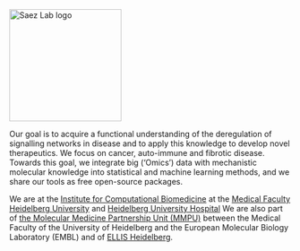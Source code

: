 
<Image src={logo} alt="Saez Lab logo" width="200"/>


Our goal is to acquire a functional understanding of the
deregulation of signalling networks in disease and to apply this
knowledge to develop novel therapeutics. We focus on cancer,
auto-immune and fibrotic disease. Towards this goal, we integrate
big (‘Omics’) data with mechanistic molecular knowledge into
statistical and machine learning methods, and we share our tools as
free open-source packages.

We are at the [Institute for Computational Biomedicine](
https://www.medizinische-fakultaet-hd.uni-heidelberg.de/einrichtungen/institute/institute-for-computational-biomedicine)
at the [Medical Faculty](http://www.medizinische-fakultaet-hd.uni-heidelberg.de/Home.2.0.html?L=en)
[Heidelberg University](https://www.uni-heidelberg.de/en) and
[Heidelberg University Hospital](https://www.heidelberg-university-hospital.com/home/)
We are also part of
[the Molecular Medicine Partnership Unit (MMPU)](https://www.embl.de/mmpu/mmpu/research_groups/chronic_kidney_disease/index.html)
between the Medical Faculty of the University of Heidelberg and the
European Molecular Biology Laboratory (EMBL) and of [ELLIS
Heidelberg](https://www.ellis-life-heidelberg.eu/).
